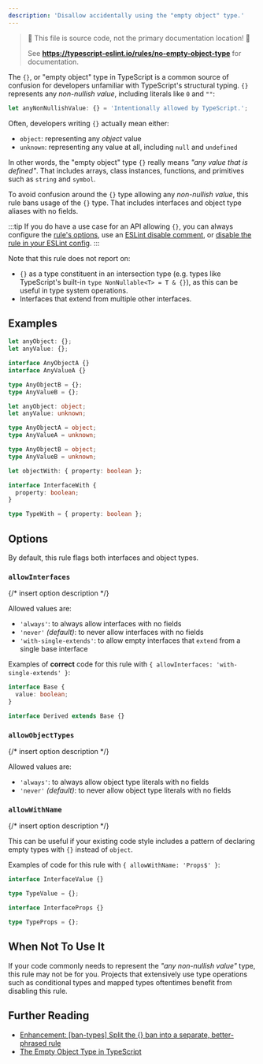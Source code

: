 ```yaml
---
description: 'Disallow accidentally using the "empty object" type.'
---
```



> 🛑 This file is source code, not the primary documentation location! 🛑
>
> See **https://typescript-eslint.io/rules/no-empty-object-type** for documentation.

The `{}`, or "empty object" type in TypeScript is a common source of confusion for developers unfamiliar with TypeScript's structural typing.
`{}` represents any _non-nullish value_, including literals like `0` and `""`:

```ts
let anyNonNullishValue: {} = 'Intentionally allowed by TypeScript.';
```

Often, developers writing `{}` actually mean either:

- `object`: representing any _object_ value
- `unknown`: representing any value at all, including `null` and `undefined`

In other words, the "empty object" type `{}` really means _"any value that is defined"_.
That includes arrays, class instances, functions, and primitives such as `string` and `symbol`.

To avoid confusion around the `{}` type allowing any _non-nullish value_, this rule bans usage of the `{}` type.
That includes interfaces and object type aliases with no fields.

:::tip
If you do have a use case for an API allowing `{}`, you can always configure the [rule's options](#options), use an [ESLint disable comment](https://eslint.org/docs/latest/use/configure/rules#using-configuration-comments-1), or [disable the rule in your ESLint config](https://eslint.org/docs/latest/use/configure/rules#using-configuration-files-1).
:::

Note that this rule does not report on:

- `{}` as a type constituent in an intersection type (e.g. types like TypeScript's built-in `type NonNullable<T> = T & {}`), as this can be useful in type system operations.
- Interfaces that extend from multiple other interfaces.

## Examples

<Tabs>
<TabItem value="❌ Incorrect">

```ts
let anyObject: {};
let anyValue: {};

interface AnyObjectA {}
interface AnyValueA {}

type AnyObjectB = {};
type AnyValueB = {};
```

</TabItem>
<TabItem value="✅ Correct">

```ts
let anyObject: object;
let anyValue: unknown;

type AnyObjectA = object;
type AnyValueA = unknown;

type AnyObjectB = object;
type AnyValueB = unknown;

let objectWith: { property: boolean };

interface InterfaceWith {
  property: boolean;
}

type TypeWith = { property: boolean };
```

</TabItem>
</Tabs>

## Options

By default, this rule flags both interfaces and object types.

### `allowInterfaces`

{/* insert option description */}

Allowed values are:

- `'always'`: to always allow interfaces with no fields
- `'never'` _(default)_: to never allow interfaces with no fields
- `'with-single-extends'`: to allow empty interfaces that `extend` from a single base interface

Examples of **correct** code for this rule with `{ allowInterfaces: 'with-single-extends' }`:

```ts option='{ "allowInterfaces": "with-single-extends" }' showPlaygroundButton
interface Base {
  value: boolean;
}

interface Derived extends Base {}
```

### `allowObjectTypes`

{/* insert option description */}

Allowed values are:

- `'always'`: to always allow object type literals with no fields
- `'never'` _(default)_: to never allow object type literals with no fields

### `allowWithName`

{/* insert option description */}

This can be useful if your existing code style includes a pattern of declaring empty types with `{}` instead of `object`.

Examples of code for this rule with `{ allowWithName: 'Props$' }`:

<Tabs>
<TabItem value="❌ Incorrect">

```ts option='{ "allowWithName": "Props$" }' showPlaygroundButton
interface InterfaceValue {}

type TypeValue = {};
```

</TabItem>
<TabItem value="✅ Correct">

```ts option='{ "allowWithName": "Props$" }' showPlaygroundButton
interface InterfaceProps {}

type TypeProps = {};
```

</TabItem>
</Tabs>

## When Not To Use It

If your code commonly needs to represent the _"any non-nullish value"_ type, this rule may not be for you.
Projects that extensively use type operations such as conditional types and mapped types oftentimes benefit from disabling this rule.

## Further Reading

- [Enhancement: [ban-types] Split the {} ban into a separate, better-phrased rule](https://github.com/typescript-eslint/typescript-eslint/issues/8700)
- [The Empty Object Type in TypeScript](https://www.totaltypescript.com/the-empty-object-type-in-typescript)
